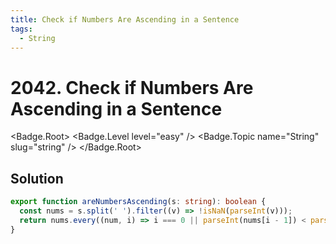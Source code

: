 ```yaml
---
title: Check if Numbers Are Ascending in a Sentence
tags:
  - String
---
```


# 2042. Check if Numbers Are Ascending in a Sentence

<Badge.Root>
  <Badge.Level level="easy" />
  <Badge.Topic name="String" slug="string" />
</Badge.Root>

## Solution

```typescript filename="solution.ts" copy
export function areNumbersAscending(s: string): boolean {
  const nums = s.split(' ').filter((v) => !isNaN(parseInt(v)));
  return nums.every((num, i) => i === 0 || parseInt(nums[i - 1]) < parseInt(num));
}
```

<ProblemLink
  codingSite="leetcode"
  href="https://leetcode.com/problems/check-if-numbers-are-ascending-in-a-sentence"
  title="Check if Numbers Are Ascending in a Sentence"
/>
